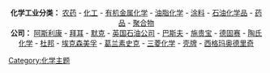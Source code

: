 <center>'''化学工业分类：''' [[农药|农药]] - [[化工|化工]] - [[有机金属化学|有机金属化学]] - [[油脂化学|油脂化学]] - [[涂料|涂料]] - [[石油化学品|石油化学品]] - [[药品|药品]] - [[聚合物|聚合物]]<br>'''公司：''' [[阿斯利康|阿斯利康]] - [[拜耳|拜耳]] - [[默克集團|默克]] - [[英国石油公司|英国石油公司]] - [[巴斯夫|巴斯夫]] - [[施贵宝|施贵宝]] - [[德固赛|德固赛]] - [[陶氏化学|陶氏化学]] - [[杜邦|杜邦]] - [[埃克森美孚|埃克森美孚]] - [[葛兰素史克|葛兰素史克]] - [[三菱化学|三菱化学]] - [[壳牌|壳牌]] -  [[西格玛奥德里奇|西格玛奥德里奇]]</center>
[[Category:化学主题|Category:化学主题]]